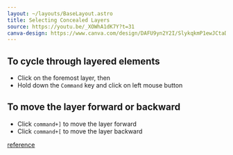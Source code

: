 ```yaml
---
layout: ~/layouts/BaseLayout.astro
title: Selecting Concealed Layers
source: https://youtu.be/_XOWhA1dK7Y?t=31
canva-design: https://www.canva.com/design/DAFU9yn2Y2I/SlykqkmP1ewJCtaD8wfmcA/edit
---
```


## To cycle through layered elements

- Click on the foremost layer, then
- Hold down the `Command` key and click on left mouse button

## To move the layer forward or backward

- Click `command+]` to move the layer forward 
- Click `command+[` to move the layer backward

[reference](https://www.canva.com/design/DAFU9yn2Y2I/SlykqkmP1ewJCtaD8wfmcA/edit)
